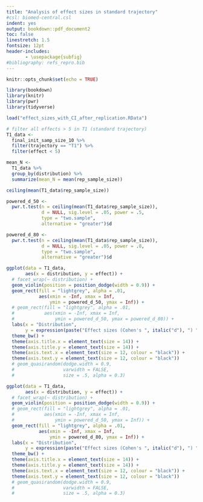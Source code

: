 ```yaml
---
title: "Analysis of effect sizes in standard trajectory"
#csl: biomed-central.csl
indent: yes
output: bookdown::pdf_document2
toc: false
linestretch: 1.5
fontsize: 12pt
header-includes:
       - \usepackage{subfig}
#bibliography: refs_repro.bib
---
```


```r
knitr::opts_chunk$set(echo = TRUE)
```

```r
library(bookdown)
library(knitr)
library(pwr)
library(tidyverse)
```

```r
load("effect_sizes_with_CI_after_replication.RData")

# filter all effects > 5 in T1 (standard trajectory)
T1_data <-
  final_init_samp_size_10 %>% 
  filter(trajectory == "T1") %>% 
  filter(effect < 5)

mean_N <- 
  T1_data %>% 
  group_by(distribution) %>% 
  summarize(mean_N = mean(rep_sample_size))

ceiling(mean(T1_data$rep_sample_size))

powered_d_50 <-
  pwr.t.test(n = ceiling(mean(T1_data$rep_sample_size)),
             d = NULL, sig.level = .05, power = .5,
             type = "two.sample",
             alternative = "greater")$d

powered_d_80 <-
  pwr.t.test(n = ceiling(mean(T1_data$rep_sample_size)),
             d = NULL, sig.level = .05, power = .8,
             type = "two.sample",
             alternative = "greater")$d
```

```r
ggplot(data = T1_data,
       aes(x = distribution, y = effect)) +
  # facet_wrap(~ distribution) +
  geom_violin(position = position_dodge(width = 0.9)) +
  geom_rect(fill = "lightgrey", alpha = .01, 
            aes(xmin = -Inf, xmax = Inf, 
                ymin = powered_d_50, ymax = Inf)) +
  # geom_rect(fill = "lightgrey", alpha = .01, 
  #           aes(xmin = -Inf, xmax = Inf, 
  #               ymin = powered_d_50, ymax = powered_d_80)) +
  labs(x = "Distribution",
       y = expression(paste("Effect sizes (Cohen's ", italic("d"), ") "))) +
  theme_bw() +
  theme(axis.title.x = element_text(size = 14)) +
  theme(axis.title.y = element_text(size = 14)) +
  theme(axis.text.x = element_text(size = 12, colour = "black")) +
  theme(axis.text.y = element_text(size = 12, colour = "black"))
  # geom_quasirandom(dodge.width = 0.9,
  #                  varwidth = FALSE,
  #                  size = .5, alpha = 0.3)
```

```r
ggplot(data = T1_data,
       aes(x = distribution, y = effect)) +
  # facet_wrap(~ distribution) +
  geom_violin(position = position_dodge(width = 0.9)) +
  # geom_rect(fill = "lightgrey", alpha = .01, 
  #           aes(xmin = -Inf, xmax = Inf, 
  #               ymin = powered_d_50, ymax = Inf)) +
  geom_rect(fill = "lightgrey", alpha = .01,
            aes(xmin = -Inf, xmax = Inf,
                ymin = powered_d_80, ymax = Inf)) +
  labs(x = "Distribution",
       y = expression(paste("Effect sizes (Cohen's ", italic("d"), ") "))) +
  theme_bw() +
  theme(axis.title.x = element_text(size = 14)) +
  theme(axis.title.y = element_text(size = 14)) +
  theme(axis.text.x = element_text(size = 12, colour = "black")) +
  theme(axis.text.y = element_text(size = 12, colour = "black"))
  # geom_quasirandom(dodge.width = 0.9,
  #                  varwidth = FALSE,
  #                  size = .5, alpha = 0.3)
```
